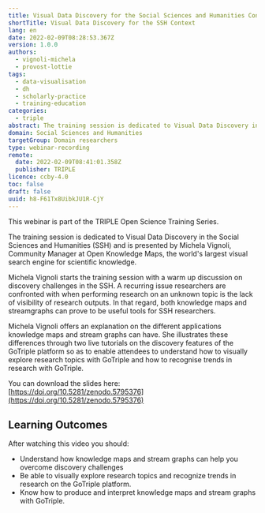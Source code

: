 ```yaml
---
title: Visual Data Discovery for the Social Sciences and Humanities Context
shortTitle: Visual Data Discovery for the SSH Context
lang: en
date: 2022-02-09T08:28:53.367Z
version: 1.0.0
authors:
  - vignoli-michela
  - provost-lottie
tags:
  - data-visualisation
  - dh
  - scholarly-practice
  - training-education
categories:
  - triple
abstract: The training session is dedicated to Visual Data Discovery in the Social Sciences and Humanities and shows how the GoTriple platform will support exploring research topics with visual search. The added value of knowledge maps and streamgraphs for research discovery are also examined.
domain: Social Sciences and Humanities
targetGroup: Domain researchers
type: webinar-recording
remote:
  date: 2022-02-09T08:41:01.358Z
  publisher: TRIPLE
licence: ccby-4.0
toc: false
draft: false
uuid: h8-F61Tx8UibkJU1R-CjY
---
```


This webinar is part of the TRIPLE Open Science Training Series.

The training session is dedicated to Visual Data Discovery in the Social Sciences and Humanities (SSH) and is presented by Michela Vignoli, Community Manager at Open Knowledge Maps, the world's largest visual search engine for scientific knowledge.

Michela Vignoli starts the training session with a warm up discussion on discovery challenges in the SSH. A recurring issue researchers are confronted with when performing research on an unknown topic is the lack of visibility of research outputs. In that regard, both knowledge maps and streamgraphs can prove to be useful tools for SSH researchers.

Michela Vignoli offers an explanation on the different applications knowledge maps and stream graphs can have. She illustrates these differences through two live tutorials on the discovery features of the GoTriple platform so as to enable attendees to understand how to visually explore research topics with GoTriple and how to recognise trends in research with GoTriple.

You can download the slides here: [https://doi.org/10.5281/zenodo.5795376](https://doi.org/10.5281/zenodo.5795376)

## Learning Outcomes

After watching this video you should:

- Understand how knowledge maps and stream graphs can help you overcome discovery challenges
- Be able to visually explore research topics and recognize trends in research on the GoTriple platform.
- Know how to produce and interpret knowledge maps and stream graphs with GoTriple.

<VideoCard
  provider="youtube"
  id="WZQG_Ob1P40"
  title="Visual Data Discovery for the SSH Context"
  subtitle="Click here to view"
  image="images/capture.png"
/>
